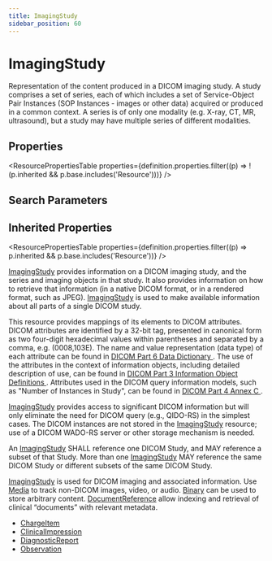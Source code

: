 ```yaml
---
title: ImagingStudy
sidebar_position: 60
---
```



# ImagingStudy

Representation of the content produced in a DICOM imaging study. A study comprises a set of series, each of which includes a set of Service-Object Pair Instances (SOP Instances - images or other data) acquired or produced in a common context. A series is of only one modality (e.g. X-ray, CT, MR, ultrasound), but a study may have multiple series of different modalities.

<Tabs queryString="section">
<TabItem value="schema" label="Schema" default>

## Properties

<ResourcePropertiesTable
  properties={definition.properties.filter((p) => !(p.inherited && p.base.includes('Resource')))}
/>

## Search Parameters

<SearchParamsTable searchParams={definition.searchParameters} />

## Inherited Properties

<ResourcePropertiesTable properties={definition.properties.filter((p) => p.inherited && p.base.includes('Resource'))} />

</TabItem>
  <TabItem value="usage" label="Usage">
    <div> <a name="scope"></a>  <p> <a href="/docs/api/fhir/resources/imagingstudy">ImagingStudy</a> provides information on a DICOM imaging study, and the series and imaging objects in  that study. It also provides information on how to retrieve that information (in a native DICOM  format, or in a rendered format, such as JPEG). <a href="/docs/api/fhir/resources/imagingstudy">ImagingStudy</a> is used to make available information  about all parts of a single DICOM study. </p> <p> This resource provides mappings of its elements to DICOM attributes.  DICOM attributes are identified  by a 32-bit tag, presented in canonical form as two four-digit hexadecimal values within parentheses  and separated by a comma, e.g. (0008,103E).  The name and value representation (data type) of  each attribute can be found  in <a href="http://medical.nema.org/medical/dicom/current/output/html/part06.html">DICOM Part 6 Data Dictionary </a>.   The use of the attributes in the context of information objects, including detailed description of use, can be found  in <a href="http://medical.nema.org/medical/dicom/current/output/html/part03.html">DICOM Part 3 Information Object Definitions  </a>.   Attributes used in the DICOM query information models, such as "Number of Instances in Study", can be found  in <a href="http://medical.nema.org/medical/dicom/current/output/html/part04.html#chapter_C">DICOM Part 4 Annex C </a>. </p> <p> <a href="/docs/api/fhir/resources/imagingstudy">ImagingStudy</a> provides access to significant DICOM information but will only eliminate the need for DICOM  query (e.g., QIDO-RS) in the simplest cases. The DICOM instances are not stored in the <a href="/docs/api/fhir/resources/imagingstudy">ImagingStudy</a>  resource; use of a DICOM WADO-RS server or other storage mechanism is needed. </p> <p>  An <a href="/docs/api/fhir/resources/imagingstudy">ImagingStudy</a> SHALL reference one DICOM Study, and MAY reference a subset of that Study. More than one <a href="/docs/api/fhir/resources/imagingstudy">ImagingStudy</a> MAY reference the same DICOM Study or different subsets of the same DICOM Study. </p> </div>
    </TabItem>
  <TabItem value="relationships" label="Relationships">
    <div> <a name="bnr"></a>  <p>  <a href="/docs/api/fhir/resources/imagingstudy">ImagingStudy</a> is used for DICOM imaging and associated information. Use <a href="/docs/api/fhir/resources/media">Media</a> to  track non-DICOM images, video, or audio.  <a href="/docs/api/fhir/resources/binary">Binary</a> can be used to store arbitrary content.  <a href="/docs/api/fhir/resources/documentreference">DocumentReference</a> allow indexing and retrieval of clinical “documents” with relevant metadata. </p> </div>
    </TabItem>
  
  <TabItem value="referencedBy" label="Referenced By">
    <ul><li><a href="/docs/api/fhir/resources/chargeitem">ChargeItem</a></li>
<li><a href="/docs/api/fhir/resources/clinicalimpression">ClinicalImpression</a></li>
<li><a href="/docs/api/fhir/resources/diagnosticreport">DiagnosticReport</a></li>
<li><a href="/docs/api/fhir/resources/observation">Observation</a></li></ul>
    </TabItem>

</Tabs>
